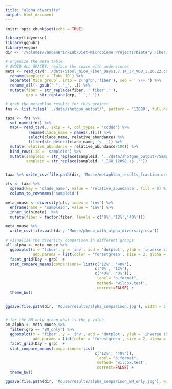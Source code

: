 ```yaml
---
title: "alpha diversity"
output: html_document
---
```


```r
knitr::opts_chunk$set(echo = TRUE)
```

```r
library(tidyverse)
library(ggpubr)
library(vegan)
dir <- '/Volumes/vandenBrinkLab/Diet-Microbiome Projects/Dietary Fiber/Shotgun Data/'
```

```r
# organize the meta table
# AVOID ALL SPACES. replace the space with underscores
meta <- read_csv('../data/Stool_mice_Fiber_Days1.7.14_JP_VDB_1.26.22.csv') %>% 
  rename(sampleid = `Tube ID`) %>% 
  separate(`Mice group`, into = c('grp','fiber'), sep = ' \\+ ') %>% 
  rename_all(~ gsub(" ", "_", .)) %>% 
  mutate(fiber = str_replace(fiber, ' fiber',''),
         grp = str_replace(grp, ' ','_'))
```

```r
# grab the metaphlan results for this project
fns <- list.files('../data/shotgun_output/', pattern = '12898', full.names = T)

taxa <- fns %>% 
  set_names(fns) %>% 
  map(~ read_tsv(., skip = 4, col_types = 'ccddd') %>% 
          rename(clade_name = names(.)[1]) %>% 
          select(clade_name, relative_abundance) %>% 
          filter(str_detect(clade_name, 's__')) %>% 
  mutate(relative_abundance = relative_abundance/100)) %>% 
  bind_rows(.id = 'sampleid') %>% 
  mutate(sampleid = str_replace(sampleid, '../data/shotgun_output//Sample_',''),
         sampleid = str_replace(sampleid, '_IGO_12898.+$',''))


taxa %>% write_csv(file.path(dir, 'Mouse/metaphlan_results_fraction.csv'))

cts <- taxa %>% 
  spread(key = 'clade_name', value = 'relative_abundance', fill = 0) %>% 
  column_to_rownames('sampleid')

meta_mouse <- diversity(cts, index = 'inv') %>% 
  enframe(name = 'sampleid', value = 'inv') %>% 
  inner_join(meta)  %>% 
  mutate(fiber = factor(fiber, levels = c('0%','12%','40%')))

meta_mouse %>% 
  write_csv(file.path(dir, 'Mouse/pheno_with_alpha_diversity.csv'))
```
```r
# visualize the diversity comparison in different groups
all_alpha <- meta_mouse %>% 
  ggboxplot(x = 'fiber', y = 'inv', add = 'dotplot', ylab = 'inverse simpson',
            add.params = list(color = 'forestgreen', size = 2, alpha = 1, shape = 20)) +
  facet_grid(Day ~ grp)  +
  stat_compare_means(comparisons= list(c('12%', '40%'),
                                       c('0%', '12%'),
                                       c('40%', '0%')),
										label= "p.format",
										method= 'wilcox.test',
										correct=FALSE) +
  theme_bw()


ggsave(file.path(dir, 'Mouse/results/alpha_comparison.jpg'), width = 5, height = 8, plot = all_alpha)


# for the BM only group what is the p value
bm_alpha <- meta_mouse %>% 
  filter(grp == 'BM_only') %>% 
  ggboxplot(x = 'fiber', y = 'inv', add = 'dotplot', ylab = 'inverse simpson',
            add.params = list(color = 'forestgreen', size = 2, alpha = 1, shape = 20)) +
  facet_grid(Day ~ grp)  +
  stat_compare_means(comparisons= list(
                                       c('12%', '40%')),
										label= "p.format",
										method= 'wilcox.test',
										correct=FALSE) +
  theme_bw()

ggsave(file.path(dir, 'Mouse/results/alpha_comparison_BM_only.jpg'), width = 2.5, height = 8, plot = bm_alpha)
```

